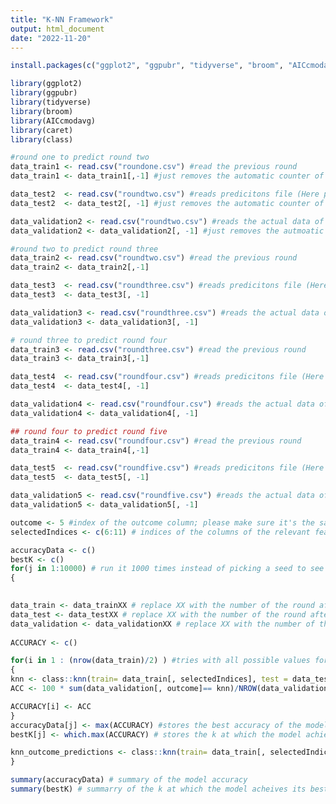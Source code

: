 ```yaml
---
title: "K-NN Framework"
output: html_document
date: "2022-11-20"
---
```


```r
install.packages(c("ggplot2", "ggpubr", "tidyverse", "broom", "AICcmodavg", "caret", "class"))
```

```r
library(ggplot2)
library(ggpubr)
library(tidyverse)
library(broom)
library(AICcmodavg)
library(caret)
library(class)
```


```r
#round one to predict round two
data_train1 <- read.csv("roundone.csv") #read the previous round
data_train1 <- data_train1[,-1] #just removes the automatic counter of rows

data_test2  <- read.csv("roundtwo.csv") #reads predicitons file (Here put the new data with the predictions)
data_test2  <- data_test2[, -1] #just removes the automatic counter of rows

data_validation2 <- read.csv("roundtwo.csv") #reads the actual data of the round we want to predict; this file serves only for accuracy calculation purposes. It is not used in calculating the predictions
data_validation2 <- data_validation2[, -1] #just removes the autmoatic counter of rows
```



```r
#round two to predict round three
data_train2 <- read.csv("roundtwo.csv") #read the previous round
data_train2 <- data_train2[,-1]

data_test3  <- read.csv("roundthree.csv") #reads predicitons file (Here put the new data with the predictions)
data_test3  <- data_test3[, -1]

data_validation3 <- read.csv("roundthree.csv") #reads the actual data of the round we want to predict; this file serves only for accuracy calculation purposes. It is not used in calculating the predictions
data_validation3 <- data_validation3[, -1]
```



```r
# round three to predict round four
data_train3 <- read.csv("roundthree.csv") #read the previous round
data_train3 <- data_train3[,-1]

data_test4  <- read.csv("roundfour.csv") #reads predicitons file (Here put the new data with the predictions)
data_test4  <- data_test4[, -1]

data_validation4 <- read.csv("roundfour.csv") #reads the actual data of the round we want to predict; this file serves only for accuracy calculation purposes. It is not used in calculating the predictions
data_validation4 <- data_validation4[, -1]
```




```r
## round four to predict round five
data_train4 <- read.csv("roundfour.csv") #read the previous round
data_train4 <- data_train4[,-1]

data_test5  <- read.csv("roundfive.csv") #reads predicitons file (Here put the new data with the predictions) 
data_test5  <- data_test5[, -1]

data_validation5 <- read.csv("roundfive.csv") #reads the actual data of the round we want to predict; this file serves only for accuracy calculation purposes. It is not used in calculating the predictions
data_validation5 <- data_validation5[, -1]
```



```r
outcome <- 5 #index of the outcome column; please make sure it's the same in all datasets
selectedIndices <- c(6:11) # indices of the columns of the relevant features; please make sure it's the same in all datasets
```

```r
accuracyData <- c()
bestK <- c()
for(j in 1:10000) # run it 1000 times instead of picking a seed to see how the model actually perform with different seeds
{

  
data_train <- data_trainXX # replace XX with the number of the round after data_train; for instance, if you are using the first round, write data_train <- data_train1
data_test <- data_testXX # replace XX with the number of the round after data_set; for instance, if you are using the first round to predict the second round, write data_test <- data_test2
data_validation <- data_validationXX # replace XX with the number of the round after data_validation; for instance, if you are using the first round to predict the second round, write data_validation <- data_validation2
  
ACCURACY <- c()

for(i in 1 : (nrow(data_train)/2) ) #tries with all possible values for k
{
knn <- class::knn(train= data_train[, selectedIndices], test = data_test[, selectedIndices], cl= data_train[, outcome], k= i) #calcualtes the predicitons, so the knn variable has the  predicitions of the outcome; however, note that knn is modified with every run in the loop.
ACC <- 100 * sum(data_validation[, outcome]== knn)/NROW(data_validation[, outcome]) # calculates the accuracy of the model

ACCURACY[i] <- ACC
}
accuracyData[j] <- max(ACCURACY) #stores the best accuracy of the model 
bestK[j] <- which.max(ACCURACY) # stores the k at which the model achieved its best accuracy

knn_outcome_predictions <- class::knn(train= data_train[, selectedIndices], test = data_test[, selectedIndices], cl= data_train[, outcome], k= bestK[j])# this is the knn predicitons of the outcome at the best possible value of K
}

summary(accuracyData) # summary of the model accuracy
summary(bestK) # summarry of the k at which the model acheives its best accuracy
```




